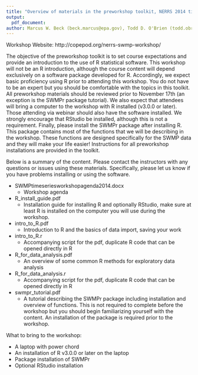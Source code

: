 ```yaml
---
title: "Overview of materials in the preworkshop toolkit, NERRS 2014 time series analysis workshop"
output: 
  pdf_document:
author: Marcus W. Beck (beck.marcus@epa.gov), Todd D. O'Brien (todd.obrien@noaa.gov)
---
```


Workshop Website:   http://copepod.org/nerrs-swmp-workshop/ 

The objective of the preworkshop toolkit is to set course expectations and provide an introduction to the use of R statistical software.  This workshop will not be an R introduction, although the course content will depend exclusively on a software package developed for R.  Accordingly, we expect basic proficiency using R prior to attending this workshop.  You do not have to be an expert but you should be comfortable with the topics in this toolkit.  All preworkshop materials should be reviewed prior to November 17th (an exception is the SWMPr package tutorial).  We also expect that attendees will bring a computer to the workshop with R installed (v3.0.0 or later).  Those attending via webinar should also have the software installed.  We strongly encourage that RStudio be installed, although this is not a requirement.  Finally, please install the SWMPr package after installing R.  This package contains most of the functions that we will be describing in the workshop.  These functions are designed specifically for the SWMP data and they will make your life easier!  Instructions for all preworkshop installations are provided in the toolkit.

Below is a summary of the content.  Please contact the instructors with any questions or issues using these materials.  Specifically, please let us know if you have problems installing or using the software.  

* SWMPtimeseriesworkshopagenda2014.docx
    + Workshop agenda

* R_install_guide.pdf
    + Installation guide for installing R and optionally RStudio, make sure at least R is installed on the computer you will use during the workshop.

* intro_to_R.pdf
    + Introduction to R and the basics of data import, saving your work
    
* intro_to_R.r
    + Accompanying script for the pdf, duplicate R code that can be opened  directly in R
    
* R_for_data_analysis.pdf
    + An overview of some common R methods for exploratory data analysis
    
* R_for_data_analysis.r
    + Accompanying script for the pdf, duplicate R code that can be opened  directly in R
    
* swmpr_tutorial.pdf
    + A tutorial describing the SWMPr package including installation and overview of functions.  This is not required to complete before the workshop but you should begin familiarizing yourself with the content.  An installation of the package is required prior to the workshop.
    
What to bring to the workshop:

* A laptop with power chord
* An installation of R v3.0.0 or later on the laptop
* Package installation of SWMPr
* Optional RStudio installation



